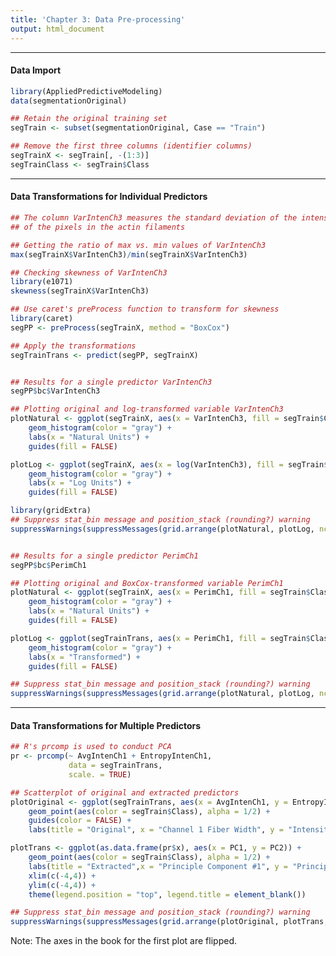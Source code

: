 ```yaml
---
title: 'Chapter 3: Data Pre-processing'
output: html_document
---
```


___
#### Data Import
```r
library(AppliedPredictiveModeling)
data(segmentationOriginal)

## Retain the original training set
segTrain <- subset(segmentationOriginal, Case == "Train")

## Remove the first three columns (identifier columns)
segTrainX <- segTrain[, -(1:3)]
segTrainClass <- segTrain$Class
```

___
#### Data Transformations for Individual Predictors
```r
## The column VarIntenCh3 measures the standard deviation of the intensity
## of the pixels in the actin filaments

## Getting the ratio of max vs. min values of VarIntenCh3
max(segTrainX$VarIntenCh3)/min(segTrainX$VarIntenCh3)

## Checking skewness of VarIntenCh3
library(e1071)
skewness(segTrainX$VarIntenCh3)

## Use caret's preProcess function to transform for skewness
library(caret)
segPP <- preProcess(segTrainX, method = "BoxCox")

## Apply the transformations
segTrainTrans <- predict(segPP, segTrainX)


## Results for a single predictor VarIntenCh3
segPP$bc$VarIntenCh3

## Plotting original and log-transformed variable VarIntenCh3
plotNatural <- ggplot(segTrainX, aes(x = VarIntenCh3, fill = segTrain$Class)) +
    geom_histogram(color = "gray") +
    labs(x = "Natural Units") + 
    guides(fill = FALSE)

plotLog <- ggplot(segTrainX, aes(x = log(VarIntenCh3), fill = segTrain$Class)) +
    geom_histogram(color = "gray") +
    labs(x = "Log Units") + 
    guides(fill = FALSE)

library(gridExtra)
## Suppress stat_bin message and position_stack (rounding?) warning
suppressWarnings(suppressMessages(grid.arrange(plotNatural, plotLog, ncol = 2)))


## Results for a single predictor PerimCh1
segPP$bc$PerimCh1

## Plotting original and BoxCox-transformed variable PerimCh1
plotNatural <- ggplot(segTrainX, aes(x = PerimCh1, fill = segTrain$Class)) +
    geom_histogram(color = "gray") +
    labs(x = "Natural Units") + 
    guides(fill = FALSE)

plotLog <- ggplot(segTrainTrans, aes(x = PerimCh1, fill = segTrain$Class)) +
    geom_histogram(color = "gray") +
    labs(x = "Transformed") + 
    guides(fill = FALSE)

## Suppress stat_bin message and position_stack (rounding?) warning
suppressWarnings(suppressMessages(grid.arrange(plotNatural, plotLog, ncol = 2)))
```

___
#### Data Transformations for Multiple Predictors
```r

## R's prcomp is used to conduct PCA
pr <- prcomp(~ AvgIntenCh1 + EntropyIntenCh1, 
             data = segTrainTrans, 
             scale. = TRUE)

## Scatterplot of original and extracted predictors
plotOriginal <- ggplot(segTrainTrans, aes(x = AvgIntenCh1, y = EntropyIntenCh1)) +
    geom_point(aes(color = segTrain$Class), alpha = 1/2) +
    guides(color = FALSE) +
    labs(title = "Original", x = "Channel 1 Fiber Width", y = "Intensity Entropy Channel 1")

plotTrans <- ggplot(as.data.frame(pr$x), aes(x = PC1, y = PC2)) +
    geom_point(aes(color = segTrain$Class), alpha = 1/2) +
    labs(title = "Extracted",x = "Principle Component #1", y = "Principle Component #2") +
    xlim(c(-4,4)) +
    ylim(c(-4,4)) + 
    theme(legend.position = "top", legend.title = element_blank())

## Suppress stat_bin message and position_stack (rounding?) warning
suppressWarnings(suppressMessages(grid.arrange(plotOriginal, plotTrans, ncol = 2)))
```
Note: The axes in the book for the first plot are flipped.

